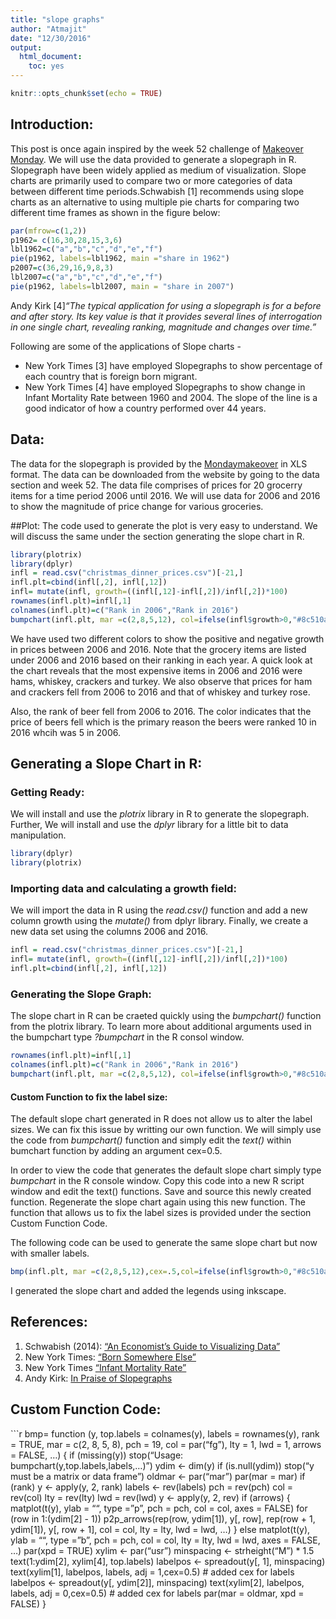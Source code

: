 ```yaml
---
title: "slope graphs"
author: "Atmajit"
date: "12/30/2016"
output: 
  html_document: 
    toc: yes
---
```


```r
knitr::opts_chunk$set(echo = TRUE)
```

## Introduction:
This post is once again inspired by the week 52 challenge of [Makeover Monday](http://www.makeovermonday.co.uk/data/). We will use the data provided to generate a slopegraph in R. Slopegraph have been widely applied as medium of visualization. Slope charts are primarily used to compare two or more categories of data between different time periods.Schwabish [1] recommends using slope charts as an alternative to using multiple pie charts for comparing two different time frames as shown in the figure below:

```r
par(mfrow=c(1,2))
p1962= c(16,30,28,15,3,6)
lbl1962=c("a","b","c","d","e","f")
pie(p1962, labels=lbl1962, main ="share in 1962")
p2007=c(36,29,16,9,8,3)
lbl2007=c("a","b","c","d","e","f")
pie(p1962, labels=lbl2007, main = "share in 2007")
```

Andy Kirk [4]*"The typical application for using a slopegraph is for a before and after story. Its key value is that it provides several lines of interrogation in one single chart, revealing ranking, magnitude and changes over time."*

Following are some of the applications of Slope charts - 

* New York Times [3] have employed Slopegraphs to show percentage of each country that is foreign born migrant. 
* New York Times [4] have employed Slopegraphs to show change in Infant Mortality Rate between 1960 and 2004. The slope of the line is a good indicator of how a country performed over 44 years.

## Data:

The data for the slopegraph is provided by the [Mondaymakeover](http://www.makeovermonday.co.uk/data/) in XLS format. The data can be downloaded from the website by going to the data section and week 52. The data file comprises of prices for 20 grocerry items for a time period 2006 until 2016. We will use data for 2006 and 2016 to show the magnitude of price change for various groceries. 

##Plot:
The code used to generate the plot is very easy to understand. We will discuss the same under the section generating the slope chart in R.

```r
library(plotrix)
library(dplyr)
infl = read.csv("christmas_dinner_prices.csv")[-21,]
infl.plt=cbind(infl[,2], infl[,12])
infl= mutate(infl, growth=((infl[,12]-infl[,2])/infl[,2])*100)
rownames(infl.plt)=infl[,1]
colnames(infl.plt)=c("Rank in 2006","Rank in 2016")
bumpchart(infl.plt, mar =c(2,8,5,12), col=ifelse(infl$growth>0,"#8c510a","#01665e"), main ="Cost of a Christmas Dinner")
```

We have used two different colors to show the positive and negative growth in prices between 2006 and 2016. Note that the grocery items are listed under 2006 and 2016 based on their ranking in each year. A quick look at the chart reveals that the most expensive items in 2006 and 2016 were hams, whiskey, crackers and turkey. We also observe that prices for ham and crackers fell from 2006 to 2016 and that of whiskey and turkey rose.

Also, the rank of beer fell from 2006 to 2016. The color indicates that the price of beers fell which is the primary reason the beers were ranked 10 in 2016 whcih  was 5 in 2006.

## Generating a Slope Chart in R:
### Getting Ready:
We will install and use the *plotrix* library in R to generate the slopegraph. Further, We will install and use the *dplyr* library for a little bit to data manipulation. 

```r
library(dplyr)
library(plotrix)
```

### Importing data and calculating a growth field:
We will import the data in R using the *read.csv()* function and add a new column growth using the *mutate()* from dplyr library. Finally, we create a new data set using the columns 2006 and 2016.

```r
infl = read.csv("christmas_dinner_prices.csv")[-21,]
infl= mutate(infl, growth=((infl[,12]-infl[,2])/infl[,2])*100)
infl.plt=cbind(infl[,2], infl[,12])
```

### Generating the Slope Graph:

The slope chart in R can be craeted quickly using the *bumpchart()* function from the plotrix library. To learn more about additional arguments used in the bumpchart type *?bumpchart* in the R consol window.
```r
rownames(infl.plt)=infl[,1]
colnames(infl.plt)=c("Rank in 2006","Rank in 2016")
bumpchart(infl.plt, mar =c(2,8,5,12), col=ifelse(infl$growth>0,"#8c510a","#01665e"), main ="Cost of a Christmas Dinner")
```

#### Custom Function to fix the label size:
The default slope chart generated in R does not allow us to alter the label sizes. We can fix this issue by writting our own function. We will simply use the code from *bumpchart()* function and simply edit the *text()* within bumchart function by adding an argument cex=0.5.

In order to view the code that generates the default slope chart simply type *bumpchart* in the R console window. Copy this code into a new R script window and edit the text() functions. Save and source this newly created function. Regenerate the slope chart again using this new function. The function that allows us to fix the label sizes is provided under  the section Custom Function Code.

The following code can be used to generate the same slope chart but now with smaller labels.

```r
bmp(infl.plt, mar =c(2,8,5,12),cex=.5,col=ifelse(infl$growth>0,"#8c510a","#01665e"),main ="Cost of a Christmas Dinner")
```

I generated the slope chart and added the legends using inkscape.

## References:

1. Schwabish (2014): ["An Economist's Guide to Visualizing Data"](http://pubs.aeaweb.org/doi/pdfplus/10.1257/jep.28.1.209) 
2. New York Times: ["Born Somewhere Else"](http://www.nytimes.com/interactive/2010/06/27/weekinreview/27deparle-graphic.html?_r=0)
3. New York Times ["Infant Mortality Rate"](http://www.nytimes.com/imagepages/2009/04/06/health/infant_stats.html)
4. Andy Kirk: [In Praise of Slopegraphs](http://www.visualisingdata.com/2013/12/in-praise-of-slopegraphs/)


## Custom Function Code: {#code}
```r
bmp= function (y, top.labels = colnames(y), labels = rownames(y), 
          rank = TRUE, mar = c(2, 8, 5, 8), pch = 19, col = par("fg"), 
          lty = 1, lwd = 1, arrows = FALSE, ...) 
{
  if (missing(y)) 
    stop("Usage: bumpchart(y,top.labels,labels,...)")
  ydim <- dim(y)
  if (is.null(ydim)) 
    stop("y must be a matrix or data frame")
  oldmar <- par("mar")
  par(mar = mar)
  if (rank) 
    y <- apply(y, 2, rank)
  labels <- rev(labels)
  pch = rev(pch)
  col = rev(col)
  lty = rev(lty)
  lwd = rev(lwd)
  y <- apply(y, 2, rev)
  if (arrows) {
    matplot(t(y), ylab = "", type = "p", pch = pch, col = col, 
            axes = FALSE)
    for (row in 1:(ydim[2] - 1)) p2p_arrows(rep(row, ydim[1]), 
                                            y[, row], rep(row + 1, ydim[1]), y[, row + 1], col = col, 
                                            lty = lty, lwd = lwd, ...)
  }
  else matplot(t(y), ylab = "", type = "b", pch = pch, col = col, 
               lty = lty, lwd = lwd, axes = FALSE, ...)
  par(xpd = TRUE)
  xylim <- par("usr")
  minspacing <- strheight("M") * 1.5
  text(1:ydim[2], xylim[4], top.labels)
  labelpos <- spreadout(y[, 1], minspacing)
  text(xylim[1], labelpos, labels, adj = 1,cex=0.5) # added cex for labels
  labelpos <- spreadout(y[, ydim[2]], minspacing)
  text(xylim[2], labelpos, labels, adj = 0,cex=0.5) # added cex for labels
  par(mar = oldmar, xpd = FALSE)
}